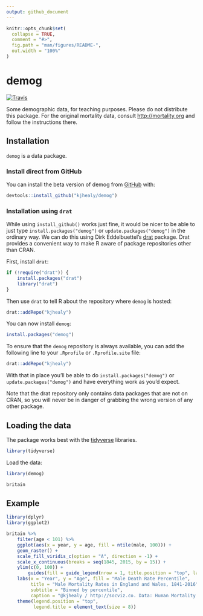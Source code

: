 ```yaml
---
output: github_document
---
```


<!-- README.md is generated from README.Rmd. Please edit that file -->

```r
knitr::opts_chunk$set(
  collapse = TRUE,
  comment = "#>",
  fig.path = "man/figures/README-",
  out.width = "100%"
)
```

# demog

<!-- badges: start -->
[![Travis](https://travis-ci.org/kjhealy/demog.svg?branch=master)](https://travis-ci.org/kjhealy/demog)
<!-- badges: end -->

Some demographic data, for teaching purposes. Please do not distribute this package. For the original mortality data, consult <http://mortality.org> and follow the instructions there.

## Installation

`demog` is a data package. 

### Install direct from GitHub

You can install the beta version of demog from [GitHub](https://github.com/kjhealy/demog) with:

``` r
devtools::install_github("kjhealy/demog")
```

### Installation using `drat`

While using `install_github()` works just fine, it would be nicer to be able to just type `install.packages("demog")` or `update.packages("demog")` in the ordinary way. We can do this using Dirk Eddelbuettel's [drat](http://eddelbuettel.github.io/drat/DratForPackageUsers.html) package. Drat provides a convenient way to make R aware of package repositories other than CRAN.

First, install `drat`:

```r
if (!require("drat")) {
    install.packages("drat")
    library("drat")
}
```

Then use `drat` to tell R about the repository where `demog` is hosted:

```r
drat::addRepo("kjhealy")
```

You can now install `demog`:

```r
install.packages("demog")
```

To ensure that the `demog` repository is always available, you can add the following line to your `.Rprofile` or `.Rprofile.site` file:

```r
drat::addRepo("kjhealy")
```

With that in place you'll be able to do `install.packages("demog")` or `update.packages("demog")` and have everything work as you'd expect. 

Note that the drat repository only contains data packages that are not on CRAN, so you will never be in danger of grabbing the wrong version of any other package.


## Loading the data

The package works best with the [tidyverse](http://tidyverse.org/) libraries.

```r
library(tidyverse)
```

Load the data:

```r
library(demog)
```


```r
britain
```

## Example


```r
library(dplyr)
library(ggplot2)

britain %>%
    filter(age < 101) %>%
    ggplot(aes(x = year, y = age, fill = ntile(male, 100))) +
    geom_raster() +
    scale_fill_viridis_c(option = "A", direction = -1) +
    scale_x_continuous(breaks = seq(1845, 2015, by = 15)) +
    ylim(c(0, 100)) +
        guides(fill = guide_legend(nrow = 1, title.position = "top", label.position = "bottom")) +
    labs(x = "Year", y = "Age", fill = "Male Death Rate Percentile",
         title = "Male Mortality Rates in England and Wales, 1841-2016",
         subtitle = "Binned by percentile",
         caption = "@kjhealy / http://socviz.co. Data: Human Mortality Database.") +
    theme(legend.position = "top",
          legend.title = element_text(size = 8))

```
